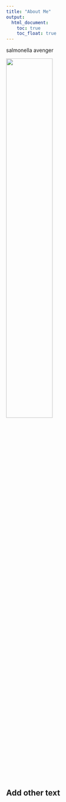 ```yaml
---
title: "About Me"
output: 
  html_document:
    toc: true
    toc_float: true
---
```



salmonella avenger 

<img src="image/headshot.jpeg" style="width:50%">


## Add other text  






